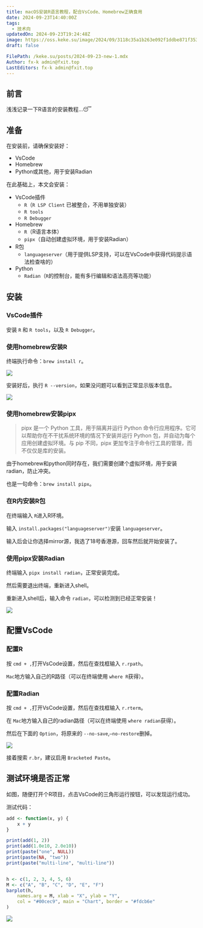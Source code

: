 ```yaml
---
title: macOS安装R语言教程，配合VsCode、Homebrew正确食用
date: 2024-09-23T14:40:00Z
tags:
  - 技术向
updatedOn: 2024-09-23T19:24:48Z
image: https://oss.keke.su/image/2024/09/3118c35a1b263e092f1ddbe871f35371.png
draft: false

FilePath: /keke.su/posts/2024-09-23-new-1.mdx
Author: fx-k admin@fxit.top
LastEditors: fx-k admin@fxit.top
---
```

## 前言

浅浅记录一下R语言的安装教程...😴

## 准备

在安装前，请确保安装好：

- VsCode
- Homebrew
- Python或其他，用于安装Radian

在此基础上，本文会安装：

- VsCode插件
  - `R`（`R LSP Client` 已被整合，不用单独安装）
  - `R tools`
  - `R Debugger`
- Homebrew
  - `R`（R语言本体）
  - `pipx`（自动创建虚拟环境，用于安装Radian）
- R包
  - `languageserver`（用于提供LSP支持，可以在VsCode中获得代码提示语法检查啥的）
- Python
  - `Radian`（`R`的控制台，能有多行编辑和语法高亮等功能）

## 安装

### VsCode插件

安装 `R` 和 `R tools`，以及 `R Debugger`。

### 使用homebrew安装R

终端执行命令：`brew install r`。

![](https://oss.keke.su/image/2024/09/d6bed36e847f36aa86e58a31d698a92c.png)

安装好后，执行 `R --version`，如果没问题可以看到正常显示版本信息。

![](https://oss.keke.su/image/2024/09/de36491c62ede240ce41f0fd06fba14a.png)

### 使用homebrew安装pipx

> pipx 是一个 Python 工具，用于隔离并运行 Python 命令行应用程序。它可以帮助你在不干扰系统环境的情况下安装并运行 Python 包，并自动为每个应用创建虚拟环境。与 pip 不同，pipx 更加专注于命令行工具的管理，而不仅仅是库的安装。

由于homebrew和python同时存在，我们需要创建个虚拟环境，用于安装radian，防止冲突。

也是一句命令：`brew install pipx`。

### 在R内安装R包

在终端输入 `R`进入R环境。

输入 `install.packages("languageserver")`安装 `languageserver`。

输入后会让你选择mirror源，我选了18号香港源，回车然后就开始安装了。

### 使用pipx安装Radian

终端输入 `pipx install radian`，正常安装完成。

然后需要退出终端，重新进入shell。

重新进入shell后，输入命令 `radian`，可以检测到已经正常安装！

![](https://oss.keke.su/image/2024/09/ac30de2965a193d0ec668e5be87ba8b7.png)

## 配置VsCode

### 配置R

按 `cmd + ,`打开VsCode设置，然后在查找框输入 `r.rpath`。

`Mac`地方输入自己的R路径（可以在终端使用 `where R`获得）。

### 配置Radian

按 `cmd + ,`打开VsCode设置，然后在查找框输入 `r.rterm`。

在 `Mac`地方输入自己的radian路径（可以在终端使用 `where radian`获得）。

然后在下面的 `Option`，将原来的 `--no-save`,`–no-restore`删掉。

![](https://oss.keke.su/image/2024/09/c5a67ab1c417edb73da5f948a0372951.png)

接着搜索 `r.br`，建议启用 `Bracketed Paste`。

## 测试环境是否正常

如图，随便打开个R项目，点击VsCode的三角形运行按钮，可以发现运行成功。

测试代码：

```R
add <- function(x, y) {
    x + y
}

print(add(1, 2))
print(add(1.0e10, 2.0e10))
print(paste("one", NULL))
print(paste(NA, "two"))
print(paste("multi-line", "multi-line"))


h <- c(1, 2, 3, 4, 5, 6)
M <- c("A", "B", "C", "D", "E", "F")
barplot(h,
    names.arg = M, xlab = "X", ylab = "Y",
    col = "#00cec9", main = "Chart", border = "#fdcb6e"
)

```

![](https://oss.keke.su/image/2024/09/ec3f69bac3c1adf5b76dac0c3dc9404a.png)
